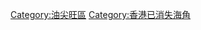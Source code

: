 {{commonscat|Tai Kok Tsui}}
{{catmore}}
[[Category:油尖旺區|Category:油尖旺區]]

[[Category:香港已消失海角|Category:香港已消失海角]]